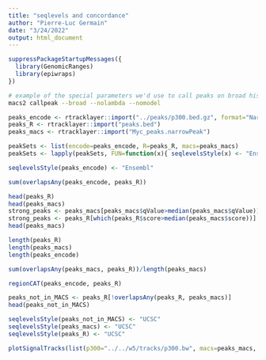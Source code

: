 ```yaml
---
title: "seqlevels and concordance"
author: "Pierre-Luc Germain"
date: "3/24/2022"
output: html_document
---
```


```r
suppressPackageStartupMessages({
  library(GenomicRanges)
  library(epiwraps)
})
```


```bash
# example of the special parameters we'd use to call peaks on broad histone marks
macs2 callpeak --broad --nolambda --nomodel
```




```r
peaks_encode <- rtracklayer::import("../peaks/p300.bed.gz", format="NarrowPeak")
peaks_R <- rtracklayer::import("peaks.bed")
peaks_macs <- rtracklayer::import("Myc_peaks.narrowPeak")

peakSets <- list(encode=peaks_encode, R=peaks_R, macs=peaks_macs)
peakSets <- lapply(peakSets, FUN=function(x){ seqlevelsStyle(x) <- "Ensembl"; x })

seqlevelsStyle(peaks_encode) <- "Ensembl"

sum(overlapsAny(peaks_encode, peaks_R))

head(peaks_R)
head(peaks_macs)
strong_peaks <- peaks_macs[peaks_macs$qValue>median(peaks_macs$qValue)]
strong_peaks <- peaks_R[which(peaks_R$score>median(peaks_macs$score))]
head(peaks_macs)
```





```r
length(peaks_R)
length(peaks_macs)
length(peaks_encode)

sum(overlapsAny(peaks_macs, peaks_R))/length(peaks_macs)

regionCAT(peaks_encode, peaks_R)

peaks_not_in_MACS <- peaks_R[!overlapsAny(peaks_R, peaks_macs)]
head(peaks_not_in_MACS)

seqlevelsStyle(peaks_not_in_MACS) <- "UCSC"
seqlevelsStyle(peaks_macs) <- "UCSC"
seqlevelsStyle(peaks_R) <- "UCSC"

plotSignalTracks(list(p300="../../w5/tracks/p300.bw", macs=peaks_macs, R=peaks_R), region = peaks_not_in_MACS[1])
```

